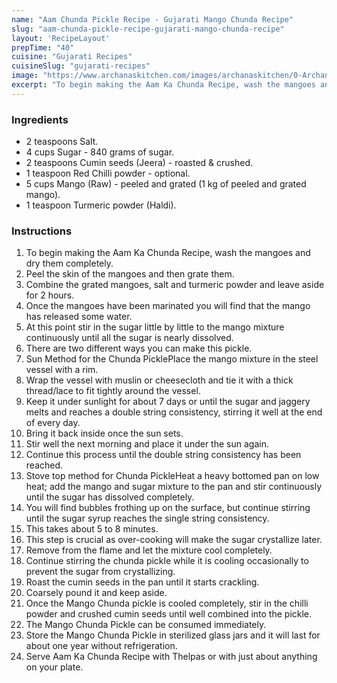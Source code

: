 ---
name: "Aam Chunda Pickle Recipe - Gujarati Mango Chunda Recipe"
slug: "aam-chunda-pickle-recipe-gujarati-mango-chunda-recipe"
layout: 'RecipeLayout'
prepTime: "40"
cuisine: "Gujarati Recipes﻿"
cuisineSlug: "gujarati-recipes"
image: "https://www.archanaskitchen.com/images/archanaskitchen/0-Archanas-Kitchen-Recipes/2020/Quick_Mango_Chunda_Aam_Ka_Chunda_Recipe_Sweet_Mango_Pickle_Gujarati_Chundo_Pickle_recipe_1_1600.jpg"
excerpt: "To begin making the Aam Ka Chunda Recipe, wash the mangoes and dry them completely"
---

### Ingredients

- 2 teaspoons Salt.
- 4 cups Sugar - 840 grams of sugar.
- 2 teaspoons Cumin seeds (Jeera) - roasted & crushed.
- 1 teaspoon Red Chilli powder - optional.
- 5 cups Mango (Raw) - peeled and grated (1 kg of peeled and grated mango).
- 1 teaspoon Turmeric powder (Haldi).

### Instructions

1. To begin making the Aam Ka Chunda Recipe, wash the mangoes and dry them completely.
1. Peel the skin of the mangoes and then grate them.
1. Combine the grated mangoes, salt and turmeric powder and leave aside for 2 hours.
1. Once the mangoes have been marinated you will find that the mango has released some water.
1. At this point stir in the sugar little by little to the mango mixture continuously until all the sugar is nearly dissolved.
1. There are two different ways you can make this pickle.
1. Sun Method for the Chunda PicklePlace the mango mixture in the steel vessel with a rim.
1. Wrap the vessel with muslin or cheesecloth and tie it with a thick thread/lace to fit tightly around the vessel.
1. Keep it under sunlight for about 7 days or until the sugar and jaggery melts and reaches a double string consistency, stirring it well at the end of every day.
1. Bring it back inside once the sun sets.
1. Stir well the next morning and place it under the sun again.
1. Continue this process until the double string consistency has been reached.
1. Stove top method for Chunda PickleHeat a heavy bottomed pan on low heat; add the mango and sugar mixture to the pan and stir continuously until the sugar has dissolved completely.
1. You will find bubbles frothing up on the surface, but continue stirring until the sugar syrup reaches the single string consistency.
1. This takes about 5 to 8 minutes.
1. This step is crucial as over-cooking will make the sugar crystallize later.
1. Remove from the flame and let the mixture cool completely.
1. Continue stirring the chunda pickle while it is cooling occasionally to prevent the sugar from crystallizing.
1. Roast the cumin seeds in the pan until it starts crackling.
1. Coarsely pound it and keep aside.
1. Once the Mango Chunda pickle is cooled completely, stir in the chilli powder and crushed cumin seeds until well combined into the pickle.
1. The Mango Chunda Pickle can be consumed immediately.
1. Store the Mango Chunda Pickle in sterilized glass jars and it will last for about one year without refrigeration.
1. Serve Aam Ka Chunda Recipe with Thelpas or with just about anything on your plate.
